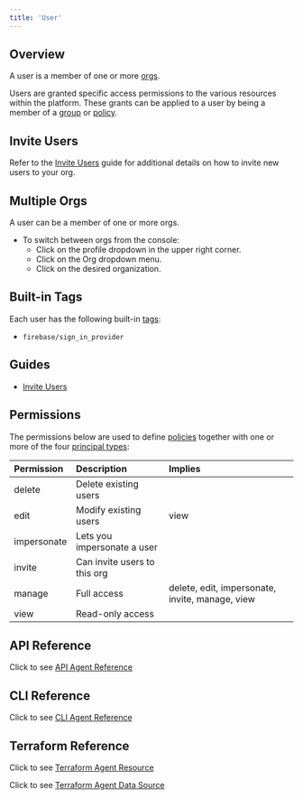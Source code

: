 ```yaml
---
title: 'User'
---
```


## Overview

A user is a member of one or more [orgs](/objects/org).

Users are granted specific access permissions to the various resources within the platform. These grants can be applied to a user by being a member of a [group](/objects/group) or [policy](/objects/policy).

## Invite Users

Refer to the [Invite Users](/guides/invite-users) guide for additional details on how to invite new users to your org.

## Multiple Orgs

A user can be a member of one or more orgs.

- To switch between orgs from the console:
  - Click on the profile dropdown in the upper right corner.
  - Click on the Org dropdown menu.
  - Click on the desired organization.

## Built-in Tags

Each user has the following built-in [tags](/common-configs/tags):

- `firebase/sign_in_provider`

## Guides

- [Invite Users](/guides/invite-users)

## Permissions

The permissions below are used to define [policies](/objects/policy) together with one or more of the four [principal types](/platform/access-control):

| Permission  | Description                  | Implies                                         |
| :---------- | :--------------------------- | :---------------------------------------------- |
| delete      | Delete existing users        |                                                 |
| edit        | Modify existing users        | view                                            |
| impersonate | Lets you impersonate a user  |                                                 |
| invite      | Can invite users to this org |                                                 |
| manage      | Full access                  | delete, edit, impersonate, invite, manage, view |
| view        | Read-only access             |                                                 |

## API Reference

Click to see [API Agent Reference](/api-reference/agent)

## CLI Reference

Click to see [CLI Agent Reference](/references/cli/agent)

## Terraform Reference

Click to see [Terraform Agent Resource](/references/terraform/resources/cpln_gvc)

Click to see [Terraform Agent Data Source](/references/terraform/data-sources/cpln_gvc)
